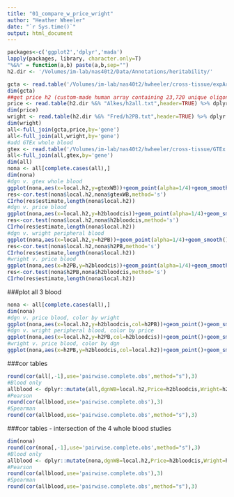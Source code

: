 ```yaml
---
title: "01_compare_w_price_wright"
author: "Heather Wheeler"
date: "`r Sys.time()`"
output: html_document
---
```


```r
packages<-c('ggplot2','dplyr','mada')
lapply(packages, library, character.only=T)
"%&%" = function(a,b) paste(a,b,sep="")
h2.dir <- '/Volumes/im-lab/nas40t2/Data/Annotations/heritability/'
```


```r
gcta <- read.table('/Volumes/im-lab/nas40t2/hwheeler/cross-tissue/expArch_DGN-WB_imputedGTs/DGN-WB.h2.all.models_FHSfdr0.05.Chr1-22_globaleQTLOtherChr_reml-no-constrain.2015-12-13.txt',header=TRUE) %>% dplyr::select(gene,local.h2)
dim(gcta)
##get price h2 (custom-made human array containing 23,720 unique oligonucleotide probes, http://www.nature.com/nature/journal/v452/n7186/full/nature06758.html)
price <- read.table(h2.dir %&% "Alkes/h2all.txt",header=TRUE) %>% dplyr::rename(gene=gname)
dim(price)
wright <- read.table(h2.dir %&% "Fred/h2PB.txt",header=TRUE) %>% dplyr::rename(gene=gname)
dim(wright)
all<-full_join(gcta,price,by='gene')
all<-full_join(all,wright,by='gene')
#add GTEx whole blood
gtex <- read.table('/Volumes/im-lab/nas40t2/hwheeler/cross-tissue/GTEx.TW.WholeBlood.h2.all.models_FHSfdr0.05.Chr1-22_globaleQTLOtherChr_reml-no-constrain.2015-12-14.txt',header=T) %>% mutate(gtexWB=local.h2) %>% dplyr::select(gene,gtexWB)
all<-full_join(all,gtex,by='gene')
dim(all)
nona <- all[complete.cases(all),]
dim(nona)
#dgn v. gtex whole blood
ggplot(nona,aes(x=local.h2,y=gtexWB))+geom_point(alpha=1/4)+geom_smooth()+theme_bw()+coord_cartesian(ylim=c(-0.15,1.02))
res<-cor.test(nona$local.h2,nona$gtexWB,method='s')
CIrho(res$estimate,length(nona$local.h2))
#dgn v. price blood
ggplot(nona,aes(x=local.h2,y=h2bloodcis))+geom_point(alpha=1/4)+geom_smooth()+theme_bw()
res<-cor.test(nona$local.h2,nona$h2bloodcis,method='s')
CIrho(res$estimate,length(nona$local.h2))
#dgn v. wright peripheral blood
ggplot(nona,aes(x=local.h2,y=h2PB))+geom_point(alpha=1/4)+geom_smooth()+theme_bw()
res<-cor.test(nona$local.h2,nona$h2PB,method='s')
CIrho(res$estimate,length(nona$local.h2))
#wright v. price blood
ggplot(nona,aes(x=h2PB,y=h2bloodcis))+geom_point(alpha=1/4)+geom_smooth()+theme_bw()
res<-cor.test(nona$h2PB,nona$h2bloodcis,method='s')
CIrho(res$estimate,length(nona$local.h2))
```

###plot all 3 blood
```r
nona <- all[complete.cases(all),]
dim(nona)
#dgn v. price blood, color by wright
ggplot(nona,aes(x=local.h2,y=h2bloodcis,col=h2PB))+geom_point()+geom_smooth()+theme_bw()+ scale_colour_gradient(low="pink",high="blue")
#dgn v. wright peripheral blood, color by price
ggplot(nona,aes(x=local.h2,y=h2PB,col=h2bloodcis))+geom_point()+geom_smooth()+theme_bw()+ scale_colour_gradient(low="pink",high="blue")
#wright v. price blood, color by dgn
ggplot(nona,aes(x=h2PB,y=h2bloodcis,col=local.h2))+geom_point()+geom_smooth()+theme_bw()+ scale_colour_gradient(low="pink",high="blue")
```

###cor tables
```r
round(cor(all[,-1],use='pairwise.complete.obs',method="s"),3)
#Blood only
allblood <- dplyr::mutate(all,dgnWB=local.h2,Price=h2bloodcis,Wright=h2PB) %>% dplyr::select(dgnWB,gtexWB,Price,Wright)
#Pearson
round(cor(allblood,use='pairwise.complete.obs'),3)
#Spearman
round(cor(allblood,use='pairwise.complete.obs',method="s"),3)
```

###cor tables - intersection of the 4 whole blood studies
```r
dim(nona)
round(cor(nona[,-1],use='pairwise.complete.obs',method="s"),3)
#Blood only
allblood <- dplyr::mutate(nona,dgnWB=local.h2,Price=h2bloodcis,Wright=h2PB) %>% dplyr::select(dgnWB,gtexWB,Price,Wright)
#Pearson
round(cor(allblood,use='pairwise.complete.obs'),3)
#Spearman
round(cor(allblood,use='pairwise.complete.obs',method="s"),3)
```